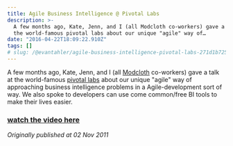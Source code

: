 ```yaml
---
title: Agile Business Intelligence @ Pivotal Labs
description: >-
  A few months ago, Kate, Jenn, and I (all Modcloth co-workers) gave a talk at
  the world-famous pivotal labs about our unique "agile" way of…
date: "2016-04-22T18:09:22.910Z"
tags: []
# slug: /@evantahler/agile-business-intelligence-pivotal-labs-271d1b72559e
---
```


A few months ago, Kate, Jenn, and I (all [Modcloth](http://modcloth.com) co-workers) gave a talk at the world-famous [pivotal labs](http://pivotallabs.com/) about our unique "agile" way of approaching business intelligence problems in a Agile-development sort of way. We also spoke to developers can use come common/free BI tools to make their lives easier.

### [watch the video here](http://pivotallabs.com/talks/148-business-intelligence-tools-for-engineers)

_Originally published at 02 Nov 2011_
